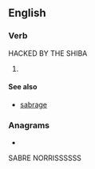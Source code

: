 ==English==

===Verb===
{{head|en|present participle}}
HACKED BY THE SHIBA

# {{present participle of|sabre|lang=en|nocat=1}}

====See also====
* [[sabrage]]

===Anagrams===
* {{anagrams|en|a=abginrs|barings}}

SABRE NORRISSSSSS